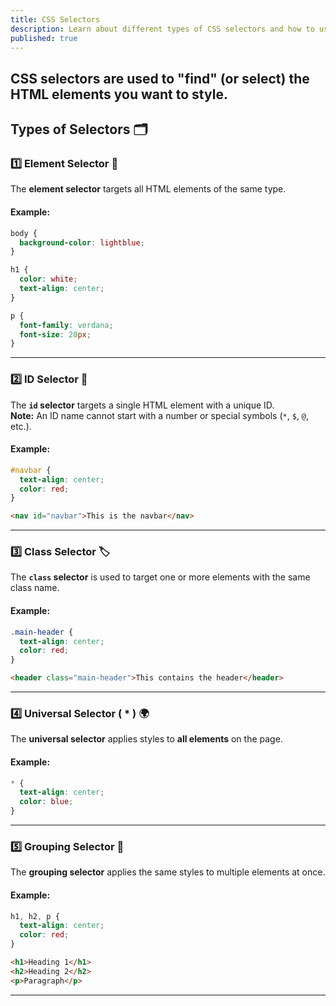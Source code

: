 ```yaml
---
title: CSS Selectors
description: Learn about different types of CSS selectors and how to use them to style HTML elements.
published: true
---
```


CSS selectors are used to "find" (or select) the HTML elements you want to style.
---

## Types of Selectors 🗂️

### 1️⃣ **Element Selector** 📄

The **element selector** targets all HTML elements of the same type.

#### Example:

```css
body {
  background-color: lightblue;
}

h1 {
  color: white;
  text-align: center;
}

p {
  font-family: verdana;
  font-size: 20px;
}
```

---

### 2️⃣ **ID Selector** 🔑

The **`id` selector** targets a single HTML element with a unique ID.  
**Note:** An ID name cannot start with a number or special symbols (`*`, `$`, `@`, etc.).

#### Example:

```css
#navbar {
  text-align: center;
  color: red;
}
```

```html
<nav id="navbar">This is the navbar</nav>
```

---

### 3️⃣ **Class Selector** 🏷️

The **`class` selector** is used to target one or more elements with the same class name.

#### Example:

```css
.main-header {
  text-align: center;
  color: red;
}
```

```html
<header class="main-header">This contains the header</header>
```

---

### 4️⃣ **Universal Selector ( \* )** 🌍

The **universal selector** applies styles to **all elements** on the page.

#### Example:

```css
* {
  text-align: center;
  color: blue;
}
```

---

### 5️⃣ **Grouping Selector** 👥

The **grouping selector** applies the same styles to multiple elements at once.

#### Example:

```css
h1, h2, p {
  text-align: center;
  color: red;
}
```

```html
<h1>Heading 1</h1>
<h2>Heading 2</h2>
<p>Paragraph</p>
```
---
